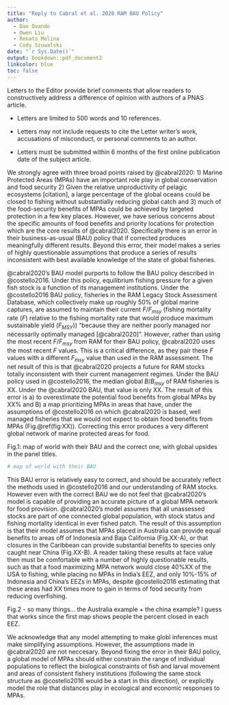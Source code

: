 ```yaml
---
title: "Reply to Cabral et al. 2020 RAM BAU Policy"
author: 
  - Dan Ovando
  - Owen Liu
  - Renato Molina
  - Cody Szuwalski
date: "`r Sys.Date()`"
output: bookdown::pdf_document2
linkcolor: blue
toc: false
---
```


Letters to the Editor provide brief comments that allow readers to constructively address a difference of opinion with authors of a PNAS article.

- Letters are limited to 500 words and 10 references.

- Letters may not include requests to cite the Letter writer's work, accusations of misconduct, or personal comments to an author.

- Letters must be submitted within 6 months of the first online publication date of the subject article.

We strongly agree with three broad points raised by @cabral2020: 1) Marine Protected Areas (MPAs) have an important role play in global conservation and food security 2) Given the relative unproductivity of pelagic ecosystems [citation], a large percentage of the global oceans could be closed to fishing without substantially reducing global catch and 3) much of the food-security benefits of MPAs could be achieved by targeted protection in a few key places. However, we have serious concerns about the specific amounts of food benefits and priority locations for protection which are the core results of @cabral2020. Specifically there is an error in their business-as-usual (BAU) policy that if corrected produces meaningfully different results. Beyond this error, their model makes a series of highly questionable assumptions that produce a series of results inconsistent with best available knowledge of the state of global fisheries. 

@cabral2020's BAU model purports to follow the BAU policy described in @costello2016. Under this policy, equilibrium fishing pressure for a given fish stock is a function of its management institutions. Under the @costello2016 BAU policy, fisheries in the RAM Legacy Stock Assessment Database, which collectively make up roughly 50% of global marine captures, are assumed to maintain their current $F/F_{msy}$ (fishing mortality rate (*F*) relative to the fishing mortality rate that would produce maximum sustainable yield (*F~MSY~*))
"because they are neither poorly managed nor necessarily optimally managed [@cabral2020]". However, rather than using the most recent $F/F_{msy}$ from RAM for their BAU policy, @cabral2020 uses the most recent $F$ values. This is a critical difference, as they pair these $F$ values with a different $F_{msy}$ value than used in the RAM assessment. The net result of this is that @cabral2020 projects a future for RAM stocks totally inconsistent with their current management regimes. Under the BAU policy used in @costello2016, the median global $B/B_{msy}$ of RAM fisheries is XX. Under the @cabral2020 BAU, that value is only XX. The result of this error is a) to overestimate the potential food benefits from global MPAs by XX% and B) a map prioritizing MPAs in areas that have, under the assumptions of @costello2016 on which @cabral2020 is based, well managed fisheries that we would not expect to obtain food benefits from MPAs (Fig.\@ref(fig:XX)). Correcting this error produces a very different global network of marine protected areas for food. 

Fig.1: map of world with their BAU and the correct one, with global upsides in the panel titles.

```r
# map of world with their BAU
```

This BAU error is relatively easy to correct, and should be accurately reflect the methods used in @costello2016 and our understanding of RAM stocks. However even with the correct BAU we do not feel that @cabral2020's model is capable of providing an accurate picture of a global MPA network for food provision. @cabral2020's model assumes that all unassessed stocks are part of one connected global population, with stock status and fishing mortality identical in ever fished patch. The result of this assumption is that their model assumes that MPAs placed in Australia can provide equal benefits to areas off of Indonesia and Baja California (Fig.XX-A), or that closures in the Caribbean can provide substantial benefits to species only caught near China (Fig.XX-B). A reader taking these results at face value then must be comfortable with a number of highly questionable results, such as that a food maximizing MPA network would close 40%XX of the USA to fishing, while placing no MPAs in India's EEZ, and only 10%-15% of Indonesia and China's EEZs in MPAs, despite @costello2016 estimating that these areas had XX times more to gain in terms of food security from reducing overfishing. 


Fig.2 - so many things... the Australia example + the china example? I guess that works since the first map shows people the percent closed in each EEZ.


We acknowledge that any model attempting to make globl inferences must make simplifying assumptions. However, the assumptions made in @cabral2020 are not neccesary. Beyond fixing the error in their BAU policy, a global model of MPAs should either constrain the range of individual populations to reflect the biological constraints of fish and larval movement and areas of consistent fishery institutions (following the same stock structure as @costello2016 would be a start in this direction), or explicitly model the role that distances play in ecological and economic responses to MPAs. 



